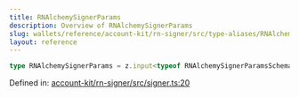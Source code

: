 ```yaml
---
title: RNAlchemySignerParams
description: Overview of RNAlchemySignerParams
slug: wallets/reference/account-kit/rn-signer/src/type-aliases/RNAlchemySignerParams
layout: reference
---
```


```ts
type RNAlchemySignerParams = z.input<typeof RNAlchemySignerParamsSchema>;
```

Defined in: [account-kit/rn-signer/src/signer.ts:20](https://github.com/alchemyplatform/aa-sdk/blob/4987bdd63823427c48ec21401b71fa3cfc2d0675/account-kit/rn-signer/src/signer.ts#L20)
